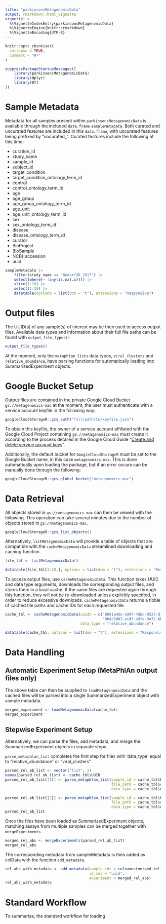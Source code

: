 ```yaml
---
title: "parkinsonsMetagenomicData"
output: rmarkdown::html_vignette
vignette: >
  %\VignetteIndexEntry{parkinsonsMetagenomicData}
  %\VignetteEngine{knitr::rmarkdown}
  %\VignetteEncoding{UTF-8}
---
```


```r
knitr::opts_chunk$set(
  collapse = TRUE,
  comment = "#>"
)
```

```r
suppressPackageStartupMessages({
    library(parkinsonsMetagenomicData)
    library(dplyr)
    library(DT)
})
```

# Sample Metadata

Metadata for all samples present within `parkinsonsMetagenomicData` is available
through the included `data.frame` `sampleMetadata`. Both curated and uncurated
features are included in this `data.frame`, with uncurated features being
prefixed by "uncurated_". Curated features include the following at this time:

 * curation_id
 * study_name
 * sample_id
 * subject_id
 * target_condition
 * target_condition_ontology_term_id
 * control
 * control_ontology_term_id
 * age
 * age_group
 * age_group_ontology_term_id
 * age_unit
 * age_unit_ontology_term_id
 * sex
 * sex_ontology_term_id
 * disease
 * disease_ontology_term_id
 * curator
 * BioProject
 * BioSample
 * NCBI_accession
 * uuid

```r
sampleMetadata |>
    filter(study_name == "BedarfJR_2017") |>
    select(where(~ !any(is.na(.x)))) |>
    slice(1:10) |>
    select(1:10) |>
    datatable(options = list(dom = "t"), extensions = "Responsive")
```

# Output files

The UUID(s) of any sample(s) of interest may be then used to access
output files. Available data types and information about their full file paths
can be found with `output_file_types()`

```r
output_file_types()
```

At the moment, only the `metaphlan_lists` data types, `viral_clusters` and
`relative_abundance`, have parsing functions for automatically loading into
SummarizedExperiment objects.

# Google Bucket Setup

Output files are contained in the private Google Cloud Bucket
`gs://metagenomics-mac` at the moment, the user must authenticate with a service
account keyfile in the following way:

```r
googleCloudStorageR::gcs_auth("full/path/to/keyfile.json")
```

To obtain this keyfile, the owner of a service account affiliated with the
Google Cloud Project containing `gs://metagenomics-mac` must create it
according to the process detailed in the Google Cloud Guide
"[Create and delete service account keys](https://cloud.google.com/iam/docs/keys-create-delete)".

Additionally, the default bucket for `GoogleCloudStorageR` must be set to the
Google Bucket name, in this case `metagenomics-mac`. This is done automatically
upon loading the package, but if an error occurs can be manually done through
the following:

```r
googleCloudStorageR::gcs_global_bucket("metagenomics-mac")
```

# Data Retrieval

All objects stored in `gs://metagenomics-mac` can then be viewed with the
following. This operation can take several minutes due to the number of objects
stored in `gs://metagenomics-mac`.

```r
googleCloudStorageR::gcs_list_objects()
```

Alternatively, `listMetagenomicData` will provide a table of objects that are compatible
with the `cacheMetagenomicData` streamlined downloading and caching function.

```r
file_tbl <- listMetagenomicData()
```

```r
datatable(file_tbl[1:10,], options = list(dom = "t"), extensions = "Responsive")
```

To access output files, use `cacheMetagenomicData`. This function takes UUID and
data type arguments, downloads the corresponding output files, and
stores them in a local cache. If the same files are requested again through this
function, they will not be re-downloaded unless explicitly specified, in order
to reduce excessive downloads. `cacheMetagenomicData` returns a tibble of cached
file paths and cache IDs for each requested file.

```r
cache_tbl <- cacheMetagenomicData(uuids = c("0001a4de-a907-46bd-8523-d7bfc1cdb544",
                                            "004c5d07-ec87-40fe-9a72-6b23d6ec584e"),
                                  data_type = "relative_abundance")
```

```r
datatable(cache_tbl, options = list(dom = "t"), extensions = "Responsive")
```

# Data Handling

## Automatic Experiment Setup (MetaPhlAn output files only)

The above table can then be supplied to `loadMetagenomicData` and the cached
files will be parsed into a single SummarizedExperiment object with sample
metadata.

```r
merged_experiment <- loadMetagenomicData(cache_tbl)
merged_experiment
```

## Stepwise Experiment Setup

Alternatively, we can parse the files, add metadata, and merge the
SummarizedExperiment objects in separate steps.

`parse_metaphlan_list` completes the first step for files with
'data_type' equal to "relative_abundance" or "viral_clusters".

```r
parsed_rel_ab_list <- vector("list", 2)
names(parsed_rel_ab_list) <- cache_tbl$UUID
parsed_rel_ab_list[[1]] <- parse_metaphlan_list(sample_id = cache_tbl$UUID[1],
                                                file_path = cache_tbl$cache_path[1],
                                                data_type = cache_tbl$data_type[1])

parsed_rel_ab_list[[2]] <- parse_metaphlan_list(sample_id = cache_tbl$UUID[2],
                                                file_path = cache_tbl$cache_path[2],
                                                data_type = cache_tbl$data_type[2])
parsed_rel_ab_list
```

Once the files have been loaded as SummarizedExperiment objects, matching assays
from multiple samples can be merged together with `mergeExperiments`.

```r
merged_rel_abs <- mergeExperiments(parsed_rel_ab_list)
merged_rel_abs
```

The corresponding metadata from sampleMetadata is then added as colData with
the function `add_metadata`.

```r
rel_abs_with_metadata <- add_metadata(sample_ids = colnames(merged_rel_abs),
                                      id_col = "uuid",
                                      experiment = merged_rel_abs)
rel_abs_with_metadata
```

# Standard Workflow

To summarize, the standard workflow for loading 
